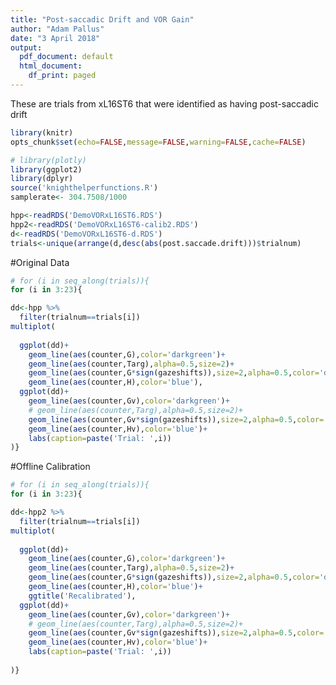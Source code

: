 ```yaml
---
title: "Post-saccadic Drift and VOR Gain"
author: "Adam Pallus"
date: "3 April 2018"
output:
  pdf_document: default
  html_document:
    df_print: paged
---
```


These are trials from xL16ST6 that were identified as having post-saccadic drift

```r
library(knitr)
opts_chunk$set(echo=FALSE,message=FALSE,warning=FALSE,cache=FALSE)
```

```r
# library(plotly)
library(ggplot2)
library(dplyr)
source('knighthelperfunctions.R')
samplerate<- 304.7508/1000

```

```r

hpp<-readRDS('DemoVORxL16ST6.RDS')
hpp2<-readRDS('DemoVORxL16ST6-calib2.RDS')
d<-readRDS('DemoVORxL16ST6-d.RDS')
trials<-unique(arrange(d,desc(abs(post.saccade.drift)))$trialnum)


```

#Original Data

```r
# for (i in seq_along(trials)){
for (i in 3:23){

dd<-hpp %>%
  filter(trialnum==trials[i])
multiplot(
  
  ggplot(dd)+
    geom_line(aes(counter,G),color='darkgreen')+
    geom_line(aes(counter,Targ),alpha=0.5,size=2)+
    geom_line(aes(counter,G*sign(gazeshifts)),size=2,alpha=0.5,color='darkgreen')+
    geom_line(aes(counter,H),color='blue'),
  ggplot(dd)+
    geom_line(aes(counter,Gv),color='darkgreen')+
    # geom_line(aes(counter,Targ),alpha=0.5,size=2)+
    geom_line(aes(counter,Gv*sign(gazeshifts)),size=2,alpha=0.5,color='darkgreen')+
    geom_line(aes(counter,Hv),color='blue')+
    labs(caption=paste('Trial: ',i))
)}
```

#Offline Calibration


```r
# for (i in seq_along(trials)){
for (i in 3:23){

dd<-hpp2 %>%
  filter(trialnum==trials[i])
multiplot(
  
  ggplot(dd)+
    geom_line(aes(counter,G),color='darkgreen')+
    geom_line(aes(counter,Targ),alpha=0.5,size=2)+
    geom_line(aes(counter,G*sign(gazeshifts)),size=2,alpha=0.5,color='darkgreen')+
    geom_line(aes(counter,H),color='blue')+
    ggtitle('Recalibrated'),
  ggplot(dd)+
    geom_line(aes(counter,Gv),color='darkgreen')+
    # geom_line(aes(counter,Targ),alpha=0.5,size=2)+
    geom_line(aes(counter,Gv*sign(gazeshifts)),size=2,alpha=0.5,color='darkgreen')+
    geom_line(aes(counter,Hv),color='blue')+
    labs(caption=paste('Trial: ',i))
    
)}
```

